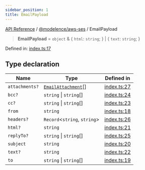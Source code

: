 ```yaml
---
sidebar_position: 1
title: EmailPayload
---
```


[API Reference](/api-reference/@modelence/aws-ses/type-aliases/../../../index) / [@modelence/aws-ses](/api-reference/@modelence/aws-ses/type-aliases/../index) / EmailPayload

> **EmailPayload** = `object` & \{ `html`: `string`; \} \| \{ `text`: `string`; \}

Defined in: [index.ts:17](https://github.com/modelence/modelence/blob/d88bece3974cd51974bddcc5c31e2d2934236ebd/packages/aws-ses/src/index.ts#L17)

## Type declaration

| Name | Type | Defined in |
| ------ | ------ | ------ |
| `attachments?` | [`EmailAttachment`](/api-reference/@modelence/aws-ses/type-aliases/EmailAttachment)[] | [index.ts:27](https://github.com/modelence/modelence/blob/d88bece3974cd51974bddcc5c31e2d2934236ebd/packages/aws-ses/src/index.ts#L27) |
| `bcc?` | `string` \| `string`[] | [index.ts:24](https://github.com/modelence/modelence/blob/d88bece3974cd51974bddcc5c31e2d2934236ebd/packages/aws-ses/src/index.ts#L24) |
| `cc?` | `string` \| `string`[] | [index.ts:23](https://github.com/modelence/modelence/blob/d88bece3974cd51974bddcc5c31e2d2934236ebd/packages/aws-ses/src/index.ts#L23) |
| `from` | `string` | [index.ts:18](https://github.com/modelence/modelence/blob/d88bece3974cd51974bddcc5c31e2d2934236ebd/packages/aws-ses/src/index.ts#L18) |
| `headers?` | `Record`\<`string`, `string`\> | [index.ts:26](https://github.com/modelence/modelence/blob/d88bece3974cd51974bddcc5c31e2d2934236ebd/packages/aws-ses/src/index.ts#L26) |
| `html?` | `string` | [index.ts:21](https://github.com/modelence/modelence/blob/d88bece3974cd51974bddcc5c31e2d2934236ebd/packages/aws-ses/src/index.ts#L21) |
| `replyTo?` | `string` \| `string`[] | [index.ts:25](https://github.com/modelence/modelence/blob/d88bece3974cd51974bddcc5c31e2d2934236ebd/packages/aws-ses/src/index.ts#L25) |
| `subject` | `string` | [index.ts:20](https://github.com/modelence/modelence/blob/d88bece3974cd51974bddcc5c31e2d2934236ebd/packages/aws-ses/src/index.ts#L20) |
| `text?` | `string` | [index.ts:22](https://github.com/modelence/modelence/blob/d88bece3974cd51974bddcc5c31e2d2934236ebd/packages/aws-ses/src/index.ts#L22) |
| `to` | `string` \| `string`[] | [index.ts:19](https://github.com/modelence/modelence/blob/d88bece3974cd51974bddcc5c31e2d2934236ebd/packages/aws-ses/src/index.ts#L19) |
